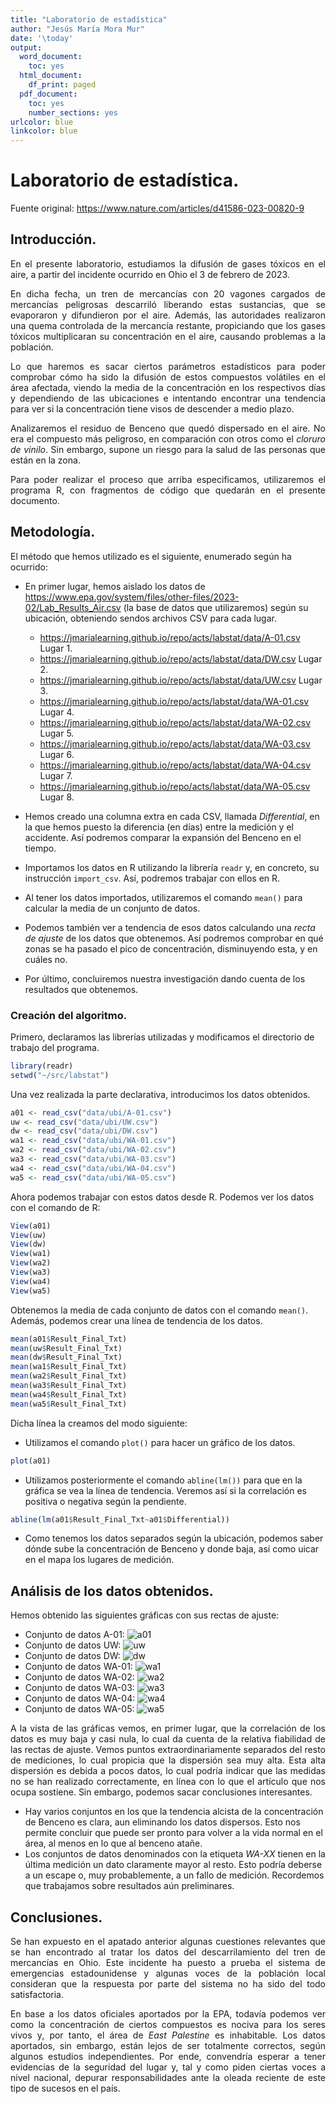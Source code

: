 ```yaml
---
title: "Laboratorio de estadística"
author: "Jesús María Mora Mur"
date: '\today'
output:
  word_document:
    toc: yes
  html_document:
    df_print: paged
  pdf_document:
    toc: yes
    number_sections: yes
urlcolor: blue
linkcolor: blue
---
```


\newpage

# Laboratorio de estadística.

Fuente original: <https://www.nature.com/articles/d41586-023-00820-9>

## Introducción.

<p style="text-align:justify; text-justify: auto;">En el presente laboratorio,
estudiamos la difusión de gases tóxicos en el aire, a partir del incidente
ocurrido en Ohio el 3 de febrero de 2023.</p>

<p style="text-align:justify; text-justify: auto;">En dicha fecha, un tren de
mercancías con 20 vagones cargados de mercancías peligrosas descarriló liberando
estas sustancias, que se evaporaron y difundieron por el aire. Además, las
autoridades realizaron una quema controlada de la mercancía restante,
propiciando que los gases tóxicos multiplicaran su concentración en el aire,
causando problemas a la población.</p>

<p style="text-align:justify; text-justify: auto;">Lo que haremos es sacar
ciertos parámetros estadísticos para poder comprobar cómo ha sido la difusión de
estos compuestos volátiles en el área afectada, viendo la media de la
concentración en los respectivos días y dependiendo de las ubicaciones e
intentando encontrar una tendencia para ver si la concentración tiene visos de
descender a medio plazo.</p>

<p style="text-align:justify; text-justify: auto;">Analizaremos el residuo de
Benceno que quedó dispersado en el aire. No era el compuesto más peligroso, en
comparación con otros como el *cloruro de vinilo*. Sin embargo, supone un riesgo
para la salud de las personas que están en la zona.</p>

<p style="text-align:justify; text-justify: auto;">Para poder realizar el
proceso que arriba especificamos, utilizaremos el programa R, con fragmentos de
código que quedarán en el presente documento.</p>

## Metodología.

El método que hemos utilizado es el siguiente, enumerado según ha ocurrido:

* En primer lugar, hemos aislado los datos de <https://www.epa.gov/system/files/other-files/2023-02/Lab_Results_Air.csv> (la base de datos que utilizaremos) según su ubicación, obteniendo sendos archivos CSV para cada lugar.

  * <https://jmarialearning.github.io/repo/acts/labstat/data/A-01.csv> Lugar 1.
  * <https://jmarialearning.github.io/repo/acts/labstat/data/DW.csv> Lugar 2.
  * <https://jmarialearning.github.io/repo/acts/labstat/data/UW.csv> Lugar 3.
  * <https://jmarialearning.github.io/repo/acts/labstat/data/WA-01.csv> Lugar 4.
  * <https://jmarialearning.github.io/repo/acts/labstat/data/WA-02.csv> Lugar 5.
  * <https://jmarialearning.github.io/repo/acts/labstat/data/WA-03.csv> Lugar 6.
  * <https://jmarialearning.github.io/repo/acts/labstat/data/WA-04.csv> Lugar 7.
  * <https://jmarialearning.github.io/repo/acts/labstat/data/WA-05.csv> Lugar 8.

* Hemos creado una columna extra en cada CSV, llamada *Differential*, en la que hemos puesto la diferencia (en días) entre la medición y el accidente. Así podremos comparar la expansión del Benceno en el tiempo.

* Importamos los datos en R utilizando la librería `readr` y, en concreto, su instrucción `import_csv`. Así, podremos trabajar con ellos en R.

* Al tener los datos importados, utilizaremos el comando `mean()` para calcular la media de un conjunto de datos.

* Podemos también ver a tendencia de esos datos calculando una *recta de ajuste* de los datos que obtenemos. Así podremos comprobar en qué zonas se ha pasado el pico de concentración, disminuyendo esta, y en cuáles no.

* Por último, concluiremos nuestra investigación dando cuenta de los resultados que obtenemos.

### Creación del algoritmo.

Primero, declaramos las librerías utilizadas y modificamos el directorio de trabajo del programa.

```R
library(readr)
setwd("~/src/labstat")
```

Una vez realizada la parte declarativa, introducimos los datos obtenidos.
```R
a01 <- read_csv("data/ubi/A-01.csv")
uw <- read_csv("data/ubi/UW.csv")
dw <- read_csv("data/ubi/DW.csv")
wa1 <- read_csv("data/ubi/WA-01.csv")
wa2 <- read_csv("data/ubi/WA-02.csv")
wa3 <- read_csv("data/ubi/WA-03.csv")
wa4 <- read_csv("data/ubi/WA-04.csv")
wa5 <- read_csv("data/ubi/WA-05.csv")
```
Ahora podemos trabajar con estos datos desde R. Podemos ver los datos con el comando de R:
```R
View(a01)
View(uw)
View(dw)
View(wa1)
View(wa2)
View(wa3)
View(wa4)
View(wa5)
```

Obtenemos la media de cada conjunto de datos con el comando `mean()`. Además, podemos crear una línea de tendencia de los datos.

```R
mean(a01$Result_Final_Txt)
mean(uw$Result_Final_Txt)
mean(dw$Result_Final_Txt)
mean(wa1$Result_Final_Txt)
mean(wa2$Result_Final_Txt)
mean(wa3$Result_Final_Txt)
mean(wa4$Result_Final_Txt)
mean(wa5$Result_Final_Txt)
```
Dicha línea la creamos del modo siguiente:

* Utilizamos el comando `plot()` para hacer un gráfico de los datos.
```R
plot(a01)
```
* Utilizamos posteriormente el comando `abline(lm())` para que en la gráfica se vea la línea de tendencia. Veremos así si la correlación es positiva o negativa según la pendiente.
```R
abline(lm(a01$Result_Final_Txt~a01$Differential))
```
* Como tenemos los datos separados según la ubicación, podemos saber dónde sube la concentración de Benceno y donde baja, así como uicar en el mapa los lugares de medición.

## Análisis de los datos obtenidos.

Hemos obtenido las siguientes gráficas con sus rectas de ajuste:

* Conjunto de datos A-01:
![a01](img/a01.png)
* Conjunto de datos UW:
![uw](img/uw.png)
* Conjunto de datos DW:
![dw](img/dw.png)
* Conjunto de datos WA-01:
![wa1](img/wa1.png)
* Conjunto de datos WA-02:
![wa2](img/wa2.png)
* Conjunto de datos WA-03:
![wa3](img/wa3.png)
* Conjunto de datos WA-04:
![wa4](img/wa4.png)
* Conjunto de datos WA-05:
![wa5](img/wa5.png)

<p style="text-align:justify; text-justify: auto;">A la vista de las gráficas
vemos, en primer lugar, que la correlación de los datos es muy baja y casi nula,
lo cual da cuenta de la relativa fiabilidad de las rectas de ajuste. Vemos
puntos extraordinariamente separados del resto de mediciones, lo cual propicia
que la dispersión sea muy alta. Esta alta dispersión es debida a pocos datos, lo
cual podría indicar que las medidas no se han realizado correctamente, en línea
con lo que el artículo que nos ocupa sostiene. Sin embargo, podemos sacar
conclusiones interesantes.</p>
* Hay varios conjuntos en los que la tendencia alcista de la concentración de
Benceno es clara, aun eliminando los datos dispersos. Esto nos permite concluir
que puede ser pronto para volver a la vida normal en el área, al menos en lo
que al benceno atañe.
* Los conjuntos de datos denominados con la etiqueta *WA-XX* tienen en la
última medición un dato claramente mayor al resto. Esto podría deberse a un
escape o, muy probablemente, a un fallo de medición. Recordemos que trabajamos
sobre resultados aún preliminares.

## Conclusiones.

<p style="text-align:justify; text-justify: auto;">Se han expuesto en el apatado
anterior algunas cuestiones relevantes que se han encontrado al tratar los datos
del descarrilamiento del tren de mercancías en Ohio. Este incidente ha puesto a
prueba el sistema de emergencias estadounidense y algunas voces de la población
local consideran que la respuesta por parte del sistema no ha sido del todo
satisfactoria.</p>

<p style="text-align:justify; text-justify: auto;">En base a los datos oficiales
aportados por la EPA, todavía podemos ver como la concentración de ciertos
compuestos es nociva para los seres vivos y, por tanto, el área de *East
Palestine* es inhabitable. Los datos aportados, sin embargo, están lejos de ser
totalmente correctos, según algunos estudios independientes. Por ende,
convendría esperar a tener evidencias de la seguridad del lugar y, tal y como
piden ciertas voces a nivel nacional, depurar responsabilidades ante la oleada
reciente de este tipo de sucesos en el país.</p>
